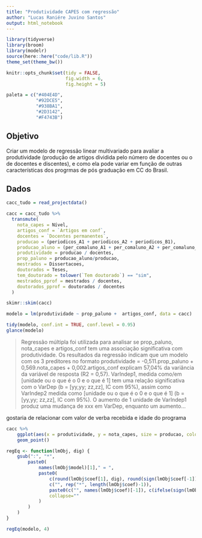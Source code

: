 ```yaml
---
title: "Produtividade CAPES com regressão"
author: "Lucas Raniére Juvino Santos"
output: html_notebook
---
```


```r
library(tidyverse)
library(broom)
library(modelr)
source(here::here("code/lib.R"))
theme_set(theme_bw())

knitr::opts_chunk$set(tidy = FALSE,
                      fig.width = 6,
                      fig.height = 5)

paleta = c("#404E4D",
           "#92DCE5",
           "#938BA1",
           "#2D3142",
           "#F4743B")
```


## Objetivo

Criar um modelo de regressão linear multivariado para avaliar a produtividade (produção de artigos dividida pelo número de docentes ou o de docentes e discentes), e como ela pode variar em função de outras características dos progrmas de pós graduação em CC do Brasil.

## Dados

```r
cacc_tudo = read_projectdata()
```

```r
cacc = cacc_tudo %>%
  transmute(
    nota_capes = Nível,
    artigos_conf = `Artigos em conf`,
    docentes = `Docentes permanentes`,
    producao = (periodicos_A1 + periodicos_A2 + periodicos_B1),
    producao_aluno = (per_comaluno_A1 + per_comaluno_A2 + per_comaluno_B1),
    produtividade = producao / docentes,
    prop_paluno = producao_aluno/producao,
    mestrados = Dissertacoes,
    doutorados = Teses,
    tem_doutorado = tolower(`Tem doutorado`) == "sim",
    mestrados_pprof = mestrados / docentes,
    doutorados_pprof = doutorados / docentes
  )
```


```r
skimr::skim(cacc)
```



```r
modelo = lm(produtividade ~ prop_paluno +  artigos_conf, data = cacc)

tidy(modelo, conf.int = TRUE, conf.level = 0.95)
glance(modelo)
```

> Regressão múltipla foi utilizada para analisar se prop_paluno, nota_capes e artigos_conf tem uma associação significativa com produtividade. Os resultados da regressão indicam que um modelo com os 3 preditores no formato produtividade = -0,511.prop_paluno + 0,569.nota_capes + 0,002.artigos_conf explicam 57,04% da variância da variável de resposta (R2 = 0,57). VarIndep1, medida como/em [unidade ou o que é o 0 e o que é 1] tem uma relação significativa com o VarDep (b = [yy,yy; zz,zz], IC com 95%), assim como VarIndep2 medida como [unidade ou o que é o 0 e o que é 1] (b = [yy,yy; zz,zz], IC com 95%). O aumento de 1 unidade de VarIndep1 produz uma mudança de xxx em VarDep, enquanto um aumento...

gostaria de relacionar com valor de verba recebida e idade do programa

```r
cacc %>%
    ggplot(aes(x = produtividade, y = nota_capes, size = producao, color = doutorados)) +
    geom_point()
```

```r
regEq <- function(lmObj, dig) {
    gsub(":", "*", 
        paste0(
            names(lmObj$model)[1]," = ",
            paste0(
                c(round(lmObj$coef[1], dig), round(sign(lmObj$coef[-1])*lmObj$coef[-1], dig)),
                c("", rep("*", length(lmObj$coef)-1)),
                paste0(c("", names(lmObj$coef)[-1]), c(ifelse(sign(lmObj$coef)[-1]==1," + "," - "), "")),
                collapse=""
            )
        )
    )
}

regEq(modelo, 4)
```

